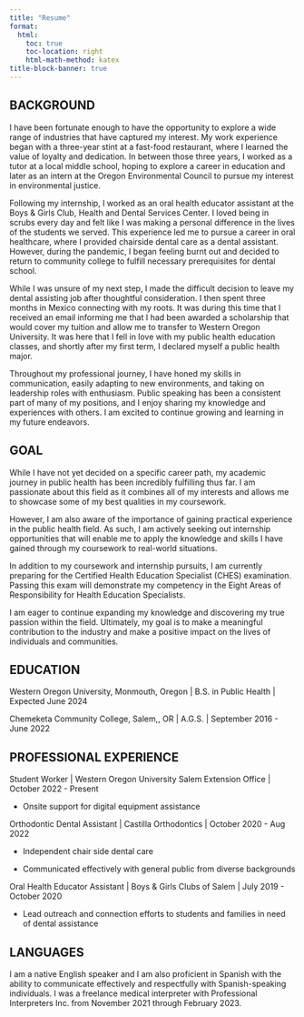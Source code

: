 ```yaml
---
title: "Resume"
format:
  html:
    toc: true
    toc-location: right
    html-math-method: katex
title-block-banner: true
---
```


## BACKGROUND

I have been fortunate enough to have the opportunity to explore a wide range of industries that have captured my interest. My work experience began with a three-year stint at a fast-food restaurant, where I learned the value of loyalty and dedication. In between those three years, I worked as a tutor at a local middle school, hoping to explore a career in education and later as an intern at the Oregon Environmental Council to pursue my interest in environmental justice.

Following my internship, I worked as an oral health educator assistant at the Boys & Girls Club, Health and Dental Services Center. I loved being in scrubs every day and felt like I was making a personal difference in the lives of the students we served. This experience led me to pursue a career in oral healthcare, where I provided chairside dental care as a dental assistant. However, during the pandemic, I began feeling burnt out and decided to return to community college to fulfill necessary prerequisites for dental school.

While I was unsure of my next step, I made the difficult decision to leave my dental assisting job after thoughtful consideration. I then spent three months in Mexico connecting with my roots. It was during this time that I received an email informing me that I had been awarded a scholarship that would cover my tuition and allow me to transfer to Western Oregon University. It was here that I fell in love with my public health education classes, and shortly after my first term, I declared myself a public health major.

Throughout my professional journey, I have honed my skills in communication, easily adapting to new environments, and taking on leadership roles with enthusiasm. Public speaking has been a consistent part of many of my positions, and I enjoy sharing my knowledge and experiences with others. I am excited to continue growing and learning in my future endeavors.

## GOAL

While I have not yet decided on a specific career path, my academic journey in public health has been incredibly fulfilling thus far. I am passionate about this field as it combines all of my interests and allows me to showcase some of my best qualities in my coursework.

However, I am also aware of the importance of gaining practical experience in the public health field. As such, I am actively seeking out internship opportunities that will enable me to apply the knowledge and skills I have gained through my coursework to real-world situations.

In addition to my coursework and internship pursuits, I am currently preparing for the Certified Health Education Specialist (CHES) examination. Passing this exam will demonstrate my competency in the Eight Areas of Responsibility for Health Education Specialists.

I am eager to continue expanding my knowledge and discovering my true passion within the field. Ultimately, my goal is to make a meaningful contribution to the industry and make a positive impact on the lives of individuals and communities.

## EDUCATION

Western Oregon University, Monmouth, Oregon \| B.S. in Public Health \| Expected June 2024

Chemeketa Community College, Salem,, OR \| A.G.S. \| September 2016 - June 2022

## PROFESSIONAL EXPERIENCE

Student Worker \| Western Oregon University Salem Extension Office \| October 2022 - Present

-   Onsite support for digital equipment assistance

Orthodontic Dental Assistant \| Castilla Orthodontics \| October 2020 - Aug 2022

-   Independent chair side dental care

-   Communicated effectively with general public from diverse backgrounds

Oral Health Educator Assistant \| Boys & Girls Clubs of Salem \| July 2019 - October 2020

-   Lead outreach and connection efforts to students and families in need of dental assistance

## LANGUAGES

I am a native English speaker and I am also proficient in Spanish with the ability to communicate effectively and respectfully with Spanish-speaking individuals. I was a freelance medical interpreter with Professional Interpreters Inc. from November 2021 through February 2023.
